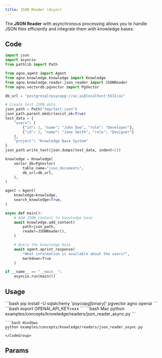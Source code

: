 ```yaml
---
title: JSON Reader (Async)
---
```


The **JSON Reader** with asynchronous processing allows you to handle JSON files efficiently and integrate them with knowledge bases.

## Code

```python examples/concepts/knowledge/readers/json_reader_async.py
import json
import asyncio
from pathlib import Path

from agno.agent import Agent
from agno.knowledge.knowledge import Knowledge
from agno.knowledge.reader.json_reader import JSONReader
from agno.vectordb.pgvector import PgVector

db_url = "postgresql+psycopg://ai:ai@localhost:5532/ai"

# Create test JSON data
json_path = Path("tmp/test.json")
json_path.parent.mkdir(exist_ok=True)
test_data = {
    "users": [
        {"id": 1, "name": "John Doe", "role": "Developer"},
        {"id": 2, "name": "Jane Smith", "role": "Designer"}
    ],
    "project": "Knowledge Base System"
}
json_path.write_text(json.dumps(test_data, indent=2))

knowledge = Knowledge(
    vector_db=PgVector(
        table_name="json_documents",
        db_url=db_url,
    ),
)

agent = Agent(
    knowledge=knowledge,
    search_knowledge=True,
)

async def main():
    # Add JSON content to knowledge base
    await knowledge.add_content(
        path=json_path,
        reader=JSONReader(),
    )

    # Query the knowledge base
    await agent.aprint_response(
        "What information is available about the users?",
        markdown=True
    )

if __name__ == "__main__":
    asyncio.run(main())
```

## Usage

<Steps>
  <Snippet file="create-venv-step.mdx" />

  <Step title="Install libraries">
    ```bash
    pip install -U sqlalchemy 'psycopg[binary]' pgvector agno openai
    ```
  </Step>

  <Step title="Set environment variables">
    ```bash
    export OPENAI_API_KEY=xxx
    ```
  </Step>

  <Snippet file="run-pgvector-step.mdx" />

  <Step title="Run Agent">
    <CodeGroup>
    ```bash Mac
    python examples/concepts/knowledge/readers/json_reader_async.py
    ```

    ```bash Windows
    python examples/concepts/knowledge/readers/json_reader_async.py
    ```
    </CodeGroup>
  </Step>
</Steps>

## Params

<Snippet file="json-reader-reference.mdx" />
